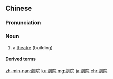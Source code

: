 {{also|剧院}}
==Chinese==
{{zh-forms|s=剧院}}

===Pronunciation===
{{zh-pron
|m=jùyuàn
|c=kek6 jyun2
|mn=ke̍k-īⁿ
|cat=n
}}

===Noun===
{{zh-noun|mw=家|mw2=座}}

# a [[theatre]] (building)

====Derived terms====
{{zh-der|家庭劇院}}

{{zh-cat|Intermediate}}

[[zh-min-nan:劇院]]
[[ku:劇院]]
[[mg:劇院]]
[[ja:劇院]]
[[chr:劇院]]
